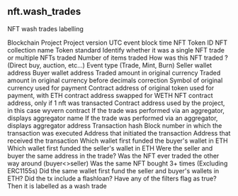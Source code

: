 ## nft.wash_trades 
NFT wash trades labelling


<ParamField path="blockchain">
Blockchain
</ParamField>
<ParamField path="project">
Project
</ParamField>
<ParamField path="version">
Project version
</ParamField>
<ParamField path="block_time">
UTC event block time
</ParamField>
<ParamField path="token_id">
NFT Token ID
</ParamField>
<ParamField path="collection">
NFT collection name
</ParamField>
<ParamField path="token_standard">
Token standard
</ParamField>
<ParamField path="trade_type">
Identify whether it was a single NFT trade or multiple NFTs traded
</ParamField>
<ParamField path="number_of_items">
Number of items traded
</ParamField>
<ParamField path="trade_category">
How was this NFT traded ? (Direct buy, auction, etc...)
</ParamField>
<ParamField path="evt_type">
Event type (Trade, Mint, Burn)
</ParamField>
<ParamField path="seller">
Seller wallet address
</ParamField>
<ParamField path="buyer">
Buyer wallet address
</ParamField>
<ParamField path="amount_original">
Traded amount in original currency
</ParamField>
<ParamField path="amount_raw">
Traded amount in original currency before decimals correction
</ParamField>
<ParamField path="currency_symbol">
Symbol of original currency used for payment
</ParamField>
<ParamField path="currency_contract">
Contract address of original token used for payment, with ETH contract address swapped for WETH
</ParamField>
<ParamField path="nft_contract_address">
NFT contract address, only if 1 nft was transacted
</ParamField>
<ParamField path="project_contract_address">
Contract address used by the project, in this case wyvern contract
</ParamField>
<ParamField path="aggregator_name">
If the trade was performed via an aggregator, displays aggregator name
</ParamField>
<ParamField path="aggregator_address">
If the trade was performed via an aggregator, displays aggregator address
</ParamField>
<ParamField path="tx_hash">
Transaction hash
</ParamField>
<ParamField path="block_number">
Block number in which the transaction was executed 
</ParamField>
<ParamField path="tx_from">
Address that initiated the transaction
</ParamField>
<ParamField path="tx_to">
Address that received the transaction
</ParamField>
<ParamField path="unique_trade_id">

</ParamField>
<ParamField path="buyer_first_funded_by">
Which wallet first funded the buyer&#x27;s wallet in ETH
</ParamField>
<ParamField path="seller_first_funded_by">
Which wallet first funded the seller&#x27;s wallet in ETH
</ParamField>
<ParamField path="filter_1_same_buyer_seller">
Were the seller and buyer the same address in the trade?
</ParamField>
<ParamField path="filter_2_back_and_forth_trade">
Was the NFT ever traded the other way around (buyer&lt;&gt;seller)
</ParamField>
<ParamField path="filter_3_bought_or_sold_3x">
Was the same NFT bought 3+ times (Excluding ERC1155s)
</ParamField>
<ParamField path="filter_4_first_funded_by_same_wallet">
Did the same wallet first fund the seller and buyer&#x27;s wallets in ETH?
</ParamField>
<ParamField path="filter_5_flashloan">
Did the tx include a flashloan?
</ParamField>
<ParamField path="is_wash_trade">
Have any of the filters flag as true? Then it is labelled as a wash trade
</ParamField>
